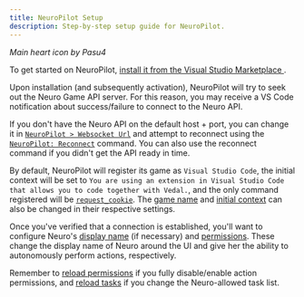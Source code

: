 ```yaml
---
title: NeuroPilot Setup
description: Step-by-step setup guide for NeuroPilot.
---
```



<HeartBNW class="neuropilot-icon inline-icon" /> <HeartPink class="inline-icon" />

*Main heart icon by Pasu4*

To get started on NeuroPilot, [install it from the Visual Studio Marketplace <Icon name="vscode" class="inline-icon" />](https://marketplace.visualstudio.com/items?itemName=Pasu4.neuropilot) .

Upon installation (and subsequently activation), NeuroPilot will try to seek out the Neuro Game API server. For this reason, you may receive a VS Code notification about success/failure to connect to the Neuro API.

If you don't have the Neuro API on the default host + port, you can change it in [`NeuroPilot > Websocket Url`](/docs/client/reference/settings#websocket-url) and attempt to reconnect using the [`NeuroPilot: Reconnect`](/docs/client/reference/commands#reconnect) command.
You can also use the reconnect command if you didn't get the API ready in time.

By default, NeuroPilot will register its game as `Visual Studio Code`, the initial context will be set to `You are using an extension in Visual Studio Code that allows you to code together with Vedal.`, and the only command registered will be [`request_cookie`](/docs/client/reference/permissions#requestCookies).
The [game name](/docs/client/reference/settings#game-name) and [initial context](/docs/client/reference/settings#initial-context) can also be changed in their respective settings.

Once you've verified that a connection is established, you'll want to configure Neuro's [display name](/docs/client/reference/settings#currentlyAsNeuroAPI) (if necessary) and [permissions](/docs/client/reference/permissions). These change the display name of Neuro around the UI and give her the ability to autonomously perform actions, respectively.

Remember to [reload permissions](/docs/client/reference/commands#reload-permissions) if you fully disable/enable action permissions, and [reload tasks](/docs/client/reference/commands#reload-tasks) if you change the Neuro-allowed task list.
